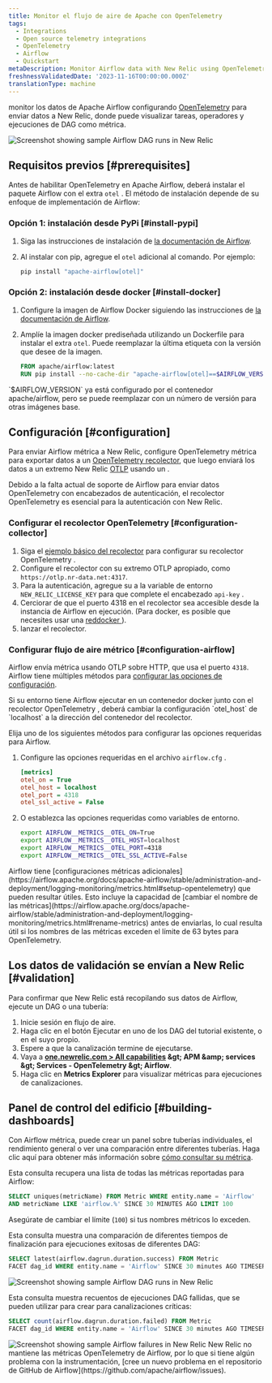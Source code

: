 ```yaml
---
title: Monitor el flujo de aire de Apache con OpenTelemetry
tags:
  - Integrations
  - Open source telemetry integrations
  - OpenTelemetry
  - Airflow
  - Quickstart
metaDescription: Monitor Airflow data with New Relic using OpenTelemetry.
freshnessValidatedDate: '2023-11-16T00:00:00.000Z'
translationType: machine
---
```


monitor los datos de Apache Airflow configurando [OpenTelemetry](https://airflow.apache.org/docs/apache-airflow/stable/administration-and-deployment/logging-monitoring/metrics.html#setup-opentelemetry) para enviar datos a New Relic, donde puede visualizar tareas, operadores y ejecuciones de DAG como métrica.

<img title="Screenshot showing sample Airflow DAG runs in New Relic" alt="Screenshot showing sample Airflow DAG runs in New Relic" src="/images/opentelemetry_screenshot_airflow_01.webp" />

## Requisitos previos [#prerequisites]

Antes de habilitar OpenTelemetry en Apache Airflow, deberá instalar el paquete Airflow con el extra `otel` . El método de instalación depende de su enfoque de implementación de Airflow:

### Opción 1: instalación desde PyPi [#install-pypi]

1. Siga las instrucciones de instalación de [la documentación de Airflow](https://airflow.apache.org/docs/apache-airflow/stable/installation/installing-from-pypi.html).

2. Al instalar con pip, agregue el `otel` adicional al comando. Por ejemplo:

   ```sh
   pip install "apache-airflow[otel]"
   ```

### Opción 2: instalación desde docker [#install-docker]

1. Configure la imagen de Airflow Docker siguiendo las instrucciones de [la documentación de Airflow](https://airflow.apache.org/docs/docker-stack/index.html).

2. Amplíe la imagen docker prediseñada utilizando un Dockerfile para instalar el extra `otel`. Puede reemplazar la última etiqueta con la versión que desee de la imagen.

   ```dockerfile
   FROM apache/airflow:latest
   RUN pip install --no-cache-dir "apache-airflow[otel]==$AIRFLOW_VERSION"
   ```

<Callout variant="tip">
  `$AIRFLOW_VERSION` ya está configurado por el contenedor apache/airflow, pero se puede reemplazar con un número de versión para otras imágenes base.
</Callout>

## Configuración [#configuration]

Para enviar Airflow métrica a New Relic, configure OpenTelemetry métrica para exportar datos a un [OpenTelemetry recolector](/docs/more-integrations/open-source-telemetry-integrations/opentelemetry/collector/opentelemetry-collector-intro/), que luego enviará los datos a un extremo New Relic [OTLP](/docs/more-integrations/open-source-telemetry-integrations/opentelemetry/opentelemetry-setup/#note-endpoints) usando un <InlinePopover type="licenseKey" />.

<Callout variant="important">
  Debido a la falta actual de soporte de Airflow para enviar datos OpenTelemetry con encabezados de autenticación, el recolector OpenTelemetry es esencial para la autenticación con New Relic.
</Callout>

### Configurar el recolector OpenTelemetry [#configuration-collector]

1. Siga el [ejemplo básico del recolector](/docs/more-integrations/open-source-telemetry-integrations/opentelemetry/collector/opentelemetry-collector-basic/) para configurar su recolector OpenTelemetry .
2. Configure el recolector con su extremo OTLP apropiado, como `https://otlp.nr-data.net:4317`.
3. Para la autenticación, agregue su <InlinePopover type="licenseKey" />a la variable de entorno `NEW_RELIC_LICENSE_KEY` para que complete el encabezado `api-key` .
4. Cerciorar de que el puerto 4318 en el recolector sea accesible desde la instancia de Airflow en ejecución. (Para docker, es posible que necesites usar una [reddocker ](https://docs.docker.com/network/)).
5. lanzar el recolector.

### Configurar flujo de aire métrico [#configuration-airflow]

Airflow envía métrica usando OTLP sobre HTTP, que usa el puerto `4318`. Airflow tiene múltiples métodos para [configurar las opciones de configuración](https://airflow.apache.org/docs/apache-airflow/stable/howto/set-config.html).

<Callout variant="important">
  Si su entorno tiene Airflow ejecutar en un contenedor docker junto con el recolector OpenTelemetry , deberá cambiar la configuración `otel_host` de `localhost` a la dirección del contenedor del recolector.
</Callout>

Elija uno de los siguientes métodos para configurar las opciones requeridas para Airflow.

1. Configure las opciones requeridas en el archivo `airflow.cfg` .

   ```ini
   [metrics]
   otel_on = True
   otel_host = localhost
   otel_port = 4318
   otel_ssl_active = False
   ```

2. O establezca las opciones requeridas como variables de entorno.

   ```sh
   export AIRFLOW__METRICS__OTEL_ON=True
   export AIRFLOW__METRICS__OTEL_HOST=localhost
   export AIRFLOW__METRICS__OTEL_PORT=4318
   export AIRFLOW__METRICS__OTEL_SSL_ACTIVE=False
   ```

<Callout variant="tip">
  Airflow tiene [configuraciones métricas adicionales](https://airflow.apache.org/docs/apache-airflow/stable/administration-and-deployment/logging-monitoring/metrics.html#setup-opentelemetry) que pueden resultar útiles. Esto incluye la capacidad de [cambiar el nombre de las métricas](https://airflow.apache.org/docs/apache-airflow/stable/administration-and-deployment/logging-monitoring/metrics.html#rename-metrics) antes de enviarlas, lo cual resulta útil si los nombres de las métricas exceden el límite de 63 bytes para OpenTelemetry.
</Callout>

## Los datos de validación se envían a New Relic [#validation]

Para confirmar que New Relic está recopilando sus datos de Airflow, ejecute un DAG o una tubería:

1. Inicie sesión en flujo de aire.
2. Haga clic en el botón Ejecutar en uno de los DAG del tutorial existente, o en el suyo propio.
3. Espere a que la canalización termine de ejecutarse.
4. Vaya a <DNT>**[one.newrelic.com &gt; All capabilities](https://one.newrelic.com/all-capabilities) &amp;gt; APM &amp;amp; services &amp;gt; Services - OpenTelemetry &amp;gt; Airflow**</DNT>.
5. Haga clic en <DNT>**Metrics Explorer**</DNT> para visualizar métricas para ejecuciones de canalizaciones.

## Panel de control del edificio [#building-dashboards]

Con Airflow métrica, puede crear un panel sobre tuberías individuales, el rendimiento general o ver una comparación entre diferentes tuberías. Haga clic aquí para obtener más información sobre [cómo consultar su métrica](/docs/data-apis/understand-data/metric-data/query-metric-data-type/).

Esta consulta recupera una lista de todas las métricas reportadas para Airflow:

```sql
SELECT uniques(metricName) FROM Metric WHERE entity.name = 'Airflow' 
AND metricName LIKE 'airflow.%' SINCE 30 MINUTES AGO LIMIT 100
```

Asegúrate de cambiar el límite (`100`) si tus nombres métricos lo exceden.

Esta consulta muestra una comparación de diferentes tiempos de finalización para ejecuciones exitosas de diferentes DAG:

```sql
SELECT latest(airflow.dagrun.duration.success) FROM Metric 
FACET dag_id WHERE entity.name = 'Airflow' SINCE 30 minutes AGO TIMESERIES
```

<img title="Screenshot showing sample Airflow DAG runs in New Relic" alt="Screenshot showing sample Airflow DAG runs in New Relic" src="/images/opentelemetry_screenshot_airflow_01.webp" />

Esta consulta muestra recuentos de ejecuciones DAG fallidas, que se pueden utilizar para crear <InlinePopover type="alerts" />para canalizaciones críticas:

```sql
SELECT count(airflow.dagrun.duration.failed) FROM Metric 
FACET dag_id WHERE entity.name = 'Airflow' SINCE 30 minutes AGO TIMESERIES
```

<img title="Screenshot showing sample Airflow failures in New Relic" alt="Screenshot showing sample Airflow failures in New Relic" src="/images/opentelemetry_screenshot_airflow_02.webp" />

<Callout variant="important">
  New Relic no mantiene las métricas OpenTelemetry de Airflow, por lo que si tiene algún problema con la instrumentación, [cree un nuevo problema en el repositorio de GitHub de Airflow](https://github.com/apache/airflow/issues).
</Callout>

<InstallFeedback />
